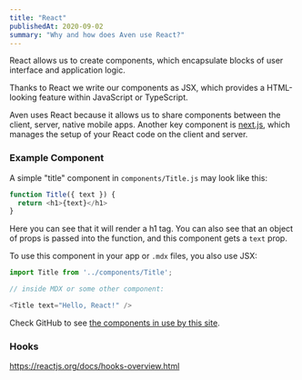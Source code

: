 ```yaml
---
title: "React"
publishedAt: 2020-09-02
summary: "Why and how does Aven use React?"
---
```


React allows us to create components, which encapsulate blocks of user interface and application logic.

Thanks to React we write our components as JSX, which provides a HTML-looking feature within JavaScript or TypeScript.

Aven uses React because it allows us to share components between the client, server, native mobile apps. Another key component is [next.js](/nextjs), which manages the setup of your React code on the client and server.

### Example Component

A simple "title" component in `components/Title.js` may look like this:

```js
function Title({ text }) {
  return <h1>{text}</h1>
}
```

Here you can see that it will render a h1 tag. You can also see that an object of props is passed into the function, and this component gets a `text` prop.

To use this component in your app or `.mdx` files, you also use JSX:

```js
import Title from '../components/Title';

// inside MDX or some other component:

<Title text="Hello, React!" />
```

Check GitHub to see [the components in use by this site](https://github.com/AvenCloud/sky/tree/main/components).

### Hooks

https://reactjs.org/docs/hooks-overview.html

<!--- © Aven LLC and Aven Contributors. Licensed under Creative Commons BY-NC-SA 4.0 https://creativecommons.org/licenses/by-nc-sa/4.0/ -->
